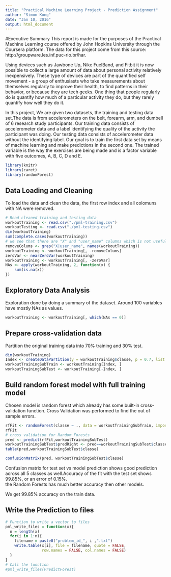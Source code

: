 ```yaml
---
title: "Practical Machine Learning Project - Prediction Assignment"
author: "Simon Kong"
date: "Jan 10, 2016"
output: html_document
---
```

#Executive Summary
This report is made for the purposes of the Practical Machine Learning course offered by John Hopkins University through the Coursera platform. The data for this project come from this source: http://groupware.les.inf.puc-rio.br/har.

Using devices such as Jawbone Up, Nike FuelBand, and Fitbit it is now possible to collect a large amount of data about personal activity relatively inexpensively. These type of devices are part of the quantified self movement - a group of enthusiasts who take measurements about themselves regularly to improve their health, to find patterns in their behavior, or because they are tech geeks. One thing that people regularly do is quantify how much of a particular activity they do, but they rarely quantify how well they do it. 

In this project, We are given two datasets, the training and testing data set.The data is from accelerometers on the belt, forearm, arm, and dumbell of 6 research study participants. Our training data consists of accelerometer data and a label identifying the quality of the activity the participant was doing. Our testing data consists of accelerometer data without the identifying label. Our goal is to train the first data set by means of machine learning and make predictions in the second one. The trained variable is the way the exercises are being made and is a factor variable with five outcomes, A, B, C, D and E.


```r

library(knitr)
library(caret)
library(randomForest)
```
## Data Loading and Cleaning
To load the data and clean the data, the first row index and all colomuns with NA were removed. 
```r
# Read cleaned training and testing data 
workoutTraining <- read.csv("./pml-training.csv")
workoutTesting <- read.csv("./pml-testing.csv")
dim(workoutTraining)
sum(complete.cases(workoutTraining))
# we see that there are "X" and "user_name" columns which is not useful for creating model.
removeColums <- grep("X|user_name", names(workoutTraining))
workoutTraining <- workoutTraining[, -removeColums]
zeroVar <- nearZeroVar(workoutTraining)
workoutTraining <- workoutTraining[, -zeroVar]
NAs <- apply(workoutTraining, 2, function(x) {
    sum(is.na(x))
})

```


## Exploratory Data Analysis
Exploration done by doing a summary of the dataset. Around 100 variables have mostly NAs as values. 
```r
workoutTraining <- workoutTraining[, which(NAs == 0)]

```
## Prepare cross-validation data
Partition the original training data into 70% training and 30% test.

```r

dim(workoutTraining)
Index <- createDataPartition(y = workoutTraining$classe, p = 0.7, list = FALSE)
workoutTrainingSubTrain <- workoutTraining[Index, ]
workoutTrainingSubTest <- workoutTraining[-Index, ]

```

## Build random forest model with full training model
Chosen model is random forest which already has some built-in cross-validation function.
Cross Validation was performed to find the out of sample errors. 

```r
rfFit <- randomForest(classe ~ ., data = workoutTrainingSubTrain, importance = TRUE, ntrees = 10)
rfFit
# cross validation for Random Forests
pred <- predict(rfFit,workoutTrainingSubTest)
workoutTrainingSubTest$predRight <- pred==workoutTrainingSubTest$classe
table(pred,workoutTrainingSubTest$classe)

confusionMatrix(pred, workoutTrainingSubTest$classe)

```
Confusion matrix for test set vs model prediction shows good prediction across all 5 classes as well.Accuracy of the fit with the test set shows 99.85%, or an error of 0.15%.  
the Random Forests has much better accuracy then other models.

We get 99.85% accuracy on the train data.

## Write the Prediction to files
```r
# Function to write a vector to files
pml_write_files = function(x){
  n = length(x)
  for(i in 1:n){
    filename = paste0("problem_id_", i ,".txt")
    write.table(x[i], file = filename, quote = FALSE,
                row.names = FALSE, col.names = FALSE)
  }
}
# Call the function
#pml_write_files(PredictForest)

```


